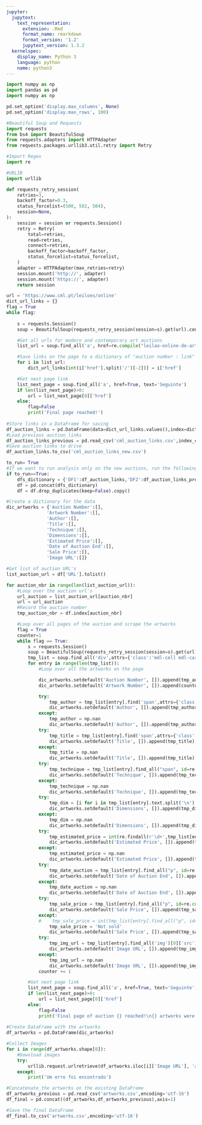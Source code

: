 ```yaml
---
jupyter:
  jupytext:
    text_representation:
      extension: .Rmd
      format_name: rmarkdown
      format_version: '1.2'
      jupytext_version: 1.3.2
  kernelspec:
    display_name: Python 3
    language: python
    name: python3
---
```


```python
import numpy as np
import pandas as pd
import numpy as np

pd.set_option('display.max_columns', None)  
pd.set_option('display.max_rows', 100)  

#Beautiful Soup and Requests
import requests
from bs4 import BeautifulSoup
from requests.adapters import HTTPAdapter
from requests.packages.urllib3.util.retry import Retry

#Import Regex
import re

#URLIB
import urllib
```

```python
def requests_retry_session(
    retries=3,
    backoff_factor=0.3,
    status_forcelist=(500, 502, 504),
    session=None,
):
    session = session or requests.Session()
    retry = Retry(
        total=retries,
        read=retries,
        connect=retries,
        backoff_factor=backoff_factor,
        status_forcelist=status_forcelist,
    )
    adapter = HTTPAdapter(max_retries=retry)
    session.mount('http://', adapter)
    session.mount('https://', adapter)
    return session
```

```python
url = 'https://www.cml.pt/leiloes/online'
dict_url_links = {}
flag = True
while flag:
    
    s = requests.Session()
    soup = BeautifulSoup(requests_retry_session(session=s).get(url).content)

    #Get all urls for modern and contemporary art auctions
    list_url = soup.find_all('a', href=re.compile("leilao-online-de-arte-moderna-e-contemporanea"))

    #Save links on the page to a dictionary of "auction number : link" pairs
    for i in list_url:
        dict_url_links[int(i['href'].split('/')[-2])] = i['href']

    #Get next page link
    list_next_page = soup.find_all('a', href=True, text='Seguinte')
    if len(list_next_page)>0:
        url = list_next_page[0]['href']
    else:
        flag=False
        print('Final page reached!')
        
#Store links in a DataFrame for saving
df_auction_links = pd.DataFrame(data=dict_url_links.values(),index=dict_url_links.keys(),columns=['URL'])
#Load previous auction_links
df_auction_links_previous = pd.read_csv('cml_auction_links.csv',index_col=0)
#Save auction links to drive
df_auction_links.to_csv('cml_auction_links_new.csv')

to_run= True
#If we want to run analysis only on the new auctions, run the following if and get the dataframe of only the new auctions
if to_run==True:
    dfs_dictionary = {'DF1':df_auction_links,'DF2':df_auction_links_previous}
    df = pd.concat(dfs_dictionary)
    df = df.drop_duplicates(keep=False).copy()
```

```python
#Create a dictionary for the data
dic_artworks = {'Auction Number':[],
               'Artwork Number':[],
               'Author':[],
               'Title':[],
               'Technique':[],
               'Dimensions':[],
               'Estimated Price':[],
               'Date of Auction End':[],
               'Sale Price':[],
               'Image URL':[]}

#Get list of auction URL's
list_auction_url = df['URL'].tolist()

for auction_nbr in range(len(list_auction_url)):
    #Loop over the auction url's
    url_auction = list_auction_url[auction_nbr]
    url = url_auction
    #Record the auction number
    tmp_auction_nbr = df.index[auction_nbr]

    #Loop over all pages of the auction and scrape the artworks
    flag = True
    counter=1
    while flag == True:
        s = requests.Session()
        soup = BeautifulSoup(requests_retry_session(session=s).get(url).content)
        tmp_list = soup.find_all('div',attrs={'class':'mdl-cell mdl-card mdl-shadow--4dp portfolio-card loteCard'})
        for entry in range(len(tmp_list)):
            #Loop over all the artworks on the page

            dic_artworks.setdefault('Auction Number', []).append(tmp_auction_nbr)
            dic_artworks.setdefault('Artwork Number', []).append(counter)

            try:
                tmp_author = tmp_list[entry].find('span',attrs={'class':'dsp_autor'}).text.rstrip('\n')
                dic_artworks.setdefault('Author', []).append(tmp_author)
            except:
                tmp_author = np.nan
                dic_artworks.setdefault('Author', []).append(tmp_author)
            try:
                tmp_title = tmp_list[entry].find('span',attrs={'class':'dsp_designacao'}).text
                dic_artworks.setdefault('Title', []).append(tmp_title)
            except:
                tmp_title = np.nan
                dic_artworks.setdefault('Title', []).append(tmp_title)
            try:   
                tmp_technique = tmp_list[entry].find_all("span", id=re.compile(r"detalhesLotePt"))[0].text
                dic_artworks.setdefault('Technique', []).append(tmp_technique)
            except:
                tmp_technique = np.nan
                dic_artworks.setdefault('Technique', []).append(tmp_technique)
            try:
                tmp_dim = [i for i in tmp_list[entry].text.split('\n') if 'dim' in i.lower()][0]
                dic_artworks.setdefault('Dimensions', []).append(tmp_dim)
            except:
                tmp_dim = np.nan   
                dic_artworks.setdefault('Dimensions', []).append(tmp_dim)
            try:
                tmp_estimated_price = int(re.findall(r'\d+',tmp_list[entry].find('p',attrs={'class':'lote-base-estimativa'}).text)[0])
                dic_artworks.setdefault('Estimated Price', []).append(tmp_estimated_price)
            except:
                tmp_estimated_price = np.nan 
                dic_artworks.setdefault('Estimated Price', []).append(tmp_estimated_price)
            try:    
                tmp_date_auction = tmp_list[entry].find_all("p", id=re.compile(r"dataFim"))[0].text.split('\ndone')[1].split('Terminado')[0]
                dic_artworks.setdefault('Date of Auction End', []).append(tmp_date_auction)
            except:
                tmp_date_auction = np.nan  
                dic_artworks.setdefault('Date of Auction End', []).append(tmp_date_auction)
            try:
                tmp_sale_price = tmp_list[entry].find_all("p", id=re.compile(r"vendido"))[0].text.split('€ ')[1].split('Vendido')[0]
                dic_artworks.setdefault('Sale Price', []).append(tmp_sale_price)
            except:
            #    tmp_sale_price = int(tmp_list[entry].find_all("p", id=re.compile(r"retirado"))[0].text.split('€ ')[1].split('Retirado')[0])
                tmp_sale_price = 'Not sold'
                dic_artworks.setdefault('Sale Price', []).append(tmp_sale_price)
            try:    
                tmp_img_url = tmp_list[entry].find_all('img')[0]['src']
                dic_artworks.setdefault('Image URL', []).append(tmp_img_url)
            except:
                tmp_img_url = np.nan  
                dic_artworks.setdefault('Image URL', []).append(tmp_img_url)
            counter += 1

        #Get next page link
        list_next_page = soup.find_all('a', href=True, text='Seguinte')
        if len(list_next_page)>0:
            url = list_next_page[0]['href']
        else:
            flag=False
            print('Final page of auction {} reached!\n{} artworks were scraped.'.format(tmp_auction_nbr,counter))    
            
#Create DataFrame with the artworks
df_artworks = pd.DataFrame(dic_artworks)

#Collect Images
for i in range(df_artworks.shape[0]):
    #Download images
    try:
        urllib.request.urlretrieve(df_artworks.iloc[i]['Image URL'], 'artwork_images/' + str(df_artworks.iloc[i]['Auction Number']) + '_'+ str(df_artworks.iloc[i]['Artwork Number']) +'.jpg')
    except:
        print('Um erro foi encontrado')

#Concatenate_the artworks on the existing DataFrame
df_artworks_previous = pd.read_csv('artworks.csv',encoding='utf-16')
df_final = pd.concat((df_artworks,df_artworks_previous),axis=1)

#Save the final DataFrame
df_final.to_csv('artworks.csv',encoding='utf-16')
```
